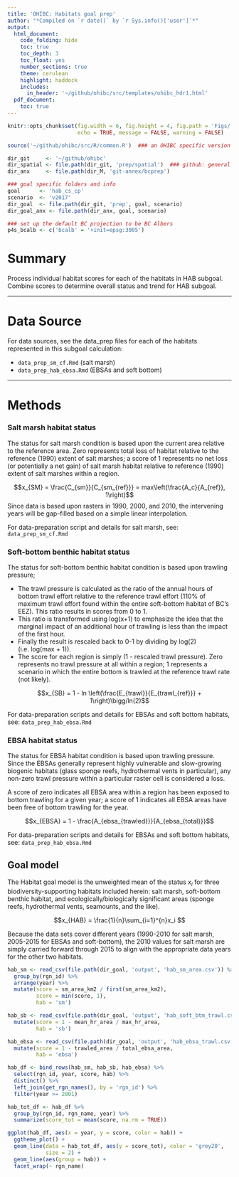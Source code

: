 ```yaml
---
title: 'OHIBC: Habitats goal prep'
author: "*Compiled on `r date()` by `r Sys.info()['user']`*"
output: 
  html_document:
    code_folding: hide
    toc: true
    toc_depth: 3
    toc_float: yes
    number_sections: true
    theme: cerulean
    highlight: haddock
    includes: 
      in_header: '~/github/ohibc/src/templates/ohibc_hdr1.html'
  pdf_document:
    toc: true
---
```


``` r

knitr::opts_chunk$set(fig.width = 6, fig.height = 4, fig.path = 'Figs/',
                      echo = TRUE, message = FALSE, warning = FALSE)

source('~/github/ohibc/src/R/common.R')  ### an OHIBC specific version of common.R

dir_git     <- '~/github/ohibc'
dir_spatial <- file.path(dir_git, 'prep/spatial')  ### github: general buffer region shapefiles
dir_anx     <- file.path(dir_M, 'git-annex/bcprep')

### goal specific folders and info
goal      <- 'hab_cs_cp'
scenario  <- 'v2017'
dir_goal  <- file.path(dir_git, 'prep', goal, scenario)
dir_goal_anx <- file.path(dir_anx, goal, scenario)

### set up the default BC projection to be BC Albers
p4s_bcalb <- c('bcalb' = '+init=epsg:3005')

```

# Summary

Process individual habitat scores for each of the habitats in HAB subgoal.  Combine scores to determine overall status and trend for HAB subgoal.

***

# Data Source 

For data sources, see the data_prep files for each of the habitats represented in this subgoal calculation:

* `data_prep_sm_cf.Rmd` (salt marsh)
* `data_prep_hab_ebsa.Rmd` (EBSAs and soft bottom)

***
  
# Methods

### Salt marsh habitat status

The status for salt marsh condition is based upon the current area relative to the reference area.  Zero represents total loss of habitat relative to the reference (1990) extent of salt marshes; a score of 1 represents no net loss (or potentially a net gain) of salt marsh habitat relative to reference (1990) extent of salt marshes within a region.

$$x_{SM} = \frac{C_{sm}}{C_{sm_{ref}}} = max\left(\frac{A_c}{A_{ref}}, 1\right)$$
Since data is based upon rasters in 1990, 2000, and 2010, the intervening years will be gap-filled based on a simple linear interpolation.

For data-preparation script and details for salt marsh, see: `data_prep_sm_cf.Rmd`

### Soft-bottom benthic habitat status

The status for soft-bottom benthic habitat condition is based upon trawling pressure;   

* The trawl pressure is calculated as the ratio of the annual hours of bottom trawl effort relative to the reference trawl effort (110% of maximum trawl effort found within the entire soft-bottom habitat of BC's EEZ).  This ratio results in scores from 0 to 1.
* This ratio is transformed using log(x+1) to emphasize the idea that the marginal impact of an additional hour of trawling is less than the impact of the first hour.
* Finally the result is rescaled back to 0-1 by dividing by log(2) (i.e. log(max + 1)).
* The score for each region is simply (1 - rescaled trawl pressure).  Zero represents no trawl pressure at all within a region; 1 represents a scenario in which the entire bottom is trawled at the reference trawl rate (not likely).

$$x_{SB} = 1 - ln \left(\frac{E_{trawl}}{E_{trawl_{ref}}} + 1\right)\bigg/ln(2)$$

For data-preparation scripts and details for EBSAs and soft bottom habitats, see: `data_prep_hab_ebsa.Rmd`

### EBSA habitat status

The status for EBSA habitat condition is based upon trawling pressure.  Since the EBSAs generally represent highly vulnerable and slow-growing biogenic habitats (glass sponge reefs, hydrothermal vents in particular), any non-zero trawl pressure within a particular raster cell is considered a loss.

A score of zero indicates all EBSA area within a region has been exposed to bottom trawling for a given year; a score of 1 indicates all EBSA areas have been free of bottom trawling for the year.

$$x_{EBSA} = 1 - \frac{A_{ebsa_{trawled}}}{A_{ebsa_{total}}}$$

For data-preparation scripts and details for EBSAs and soft bottom habitats, see: `data_prep_hab_ebsa.Rmd`

## Goal model

The Habitat goal model is the unweighted mean of the status $x_i$ for three biodiversity-supporting habitats included herein: salt marsh, soft-bottom benthic habitat, and ecologically/biologically significant areas (sponge reefs, hydrothermal vents, seamounts, and the like).  

$$x_{HAB} = \frac{1}{n}\sum_{i=1}^{n}x_i $$

Because the data sets cover different years (1990-2010 for salt marsh, 2005-2015 for EBSAs and soft-bottom), the 2010 values for salt marsh are simply carried forward through 2015 to align with the appropriate data years for the other two habitats.

``` r

hab_sm <- read_csv(file.path(dir_goal, 'output', 'hab_sm_area.csv')) %>%
  group_by(rgn_id) %>%
  arrange(year) %>%
  mutate(score = sm_area_km2 / first(sm_area_km2),
         score = min(score, 1),
         hab = 'sm')

hab_sb <- read_csv(file.path(dir_goal, 'output', 'hab_soft_btm_trawl.csv')) %>%
  mutate(score = 1 - mean_hr_area / max_hr_area,
         hab = 'sb')

hab_ebsa <- read_csv(file.path(dir_goal, 'output', 'hab_ebsa_trawl.csv')) %>%
  mutate(score = 1 - trawled_area / total_ebsa_area,
         hab = 'ebsa')

hab_df <- bind_rows(hab_sm, hab_sb, hab_ebsa) %>%
  select(rgn_id, year, score, hab) %>%
  distinct() %>%
  left_join(get_rgn_names(), by = 'rgn_id') %>%
  filter(year >= 2001)

hab_tot_df <- hab_df %>%
  group_by(rgn_id, rgn_name, year) %>%
  summarize(score_tot = mean(score, na.rm = TRUE))

ggplot(hab_df, aes(x = year, y = score, color = hab)) +
  ggtheme_plot() +
  geom_line(data = hab_tot_df, aes(y = score_tot), color = 'grey20',
            size = 2) +
  geom_line(aes(group = hab)) +
  facet_wrap(~ rgn_name)
  

```


